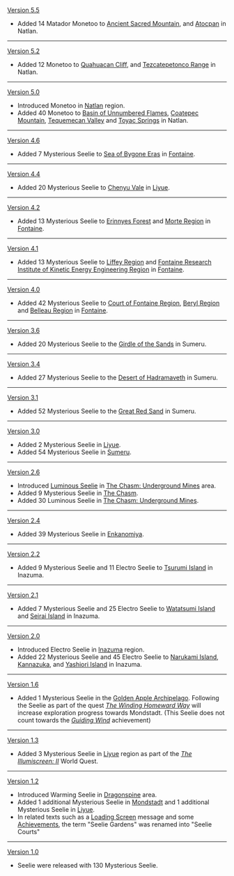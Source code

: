 {{Change History/Header}}
[[Version 5.5]]
*Added 14 Matador Monetoo to [[Ancient Sacred Mountain]], and [[Atocpan]] in Natlan.
----
[[Version 5.2]]
*Added 12 Monetoo to [[Quahuacan Cliff]], and [[Tezcatepetonco Range]] in Natlan.
----
[[Version 5.0]]
*Introduced Monetoo in [[Natlan]] region.
*Added 40 Monetoo to [[Basin of Unnumbered Flames]], [[Coatepec Mountain]], [[Tequemecan Valley]] and [[Toyac Springs]] in Natlan.
----
[[Version 4.6]]
*Added 7 Mysterious Seelie to [[Sea of Bygone Eras]] in [[Fontaine]].
----
[[Version 4.4]]
*Added 20 Mysterious Seelie to [[Chenyu Vale]] in [[Liyue]].
----
[[Version 4.2]]
*Added 13 Mysterious Seelie to [[Erinnyes Forest]] and [[Morte Region]] in [[Fontaine]].
----
[[Version 4.1]] 
*Added 13 Mysterious Seelie to [[Liffey Region]] and [[Fontaine Research Institute of Kinetic Energy Engineering Region]] in [[Fontaine]].
----
[[Version 4.0]] 
*Added 42 Mysterious Seelie to [[Court of Fontaine Region]], [[Beryl Region]] and [[Belleau Region]] in [[Fontaine]].
----
[[Version 3.6]]
*Added 20 Mysterious Seelie to the [[Girdle of the Sands]] in Sumeru.
----
[[Version 3.4]]  
*Added 27 Mysterious Seelie to the [[Desert of Hadramaveth]] in Sumeru.
----
[[Version 3.1]]
*Added 52 Mysterious Seelie to the [[Great Red Sand]] in Sumeru.
----
[[Version 3.0]]
*Added 2 Mysterious Seelie in [[Liyue]].
*Added 54 Mysterious Seelie in [[Sumeru]].
----
[[Version 2.6]]
*Introduced [[Luminous Seelie]] in [[The Chasm: Underground Mines]] area.
*Added 9 Mysterious Seelie in [[The Chasm (Area)|The Chasm]].
*Added 30 Luminous Seelie in [[The Chasm: Underground Mines]].
----
[[Version 2.4]]
*Added 39 Mysterious Seelie in [[Enkanomiya]].
----
[[Version 2.2]]
*Added 9 Mysterious Seelie and 11 Electro Seelie to [[Tsurumi Island]] in Inazuma.
----
[[Version 2.1]]  
*Added 7 Mysterious Seelie and 25 Electro Seelie to [[Watatsumi Island]] and [[Seirai Island]] in Inazuma.
----
[[Version 2.0]]
*Introduced Electro Seelie in [[Inazuma]] region.
*Added 22 Mysterious Seelie and 45 Electro Seelie to [[Narukami Island]], [[Kannazuka]], and [[Yashiori Island]] in Inazuma.
----
[[Version 1.6]] 
*Added 1 Mysterious Seelie in the [[Golden Apple Archipelago/1.6|Golden Apple Archipelago]]. Following the Seelie as part of the quest ''[[The Winding Homeward Way]]'' will increase exploration progress towards Mondstadt. (This Seelie does not count towards the ''[[Guiding Wind]]'' achievement)
----
[[Version 1.3]]
*Added 3 Mysterious Seelie in [[Liyue]] region as part of the ''[[The Illumiscreen: II]]'' World Quest.
----
[[Version 1.2]]
*Introduced Warming Seelie in [[Dragonspine]] area.
*Added 1 additional Mysterious Seelie in [[Mondstadt]] and 1 additional Mysterious Seelie in [[Liyue]].
*In related texts such as a [[Loading Screen]] message and some [[Achievements]], the term "Seelie Gardens" was renamed into "Seelie Courts"
----
[[Version 1.0]]
*Seelie were released with 130 Mysterious Seelie.